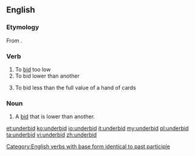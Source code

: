 ==English==

===Etymology===
From {{prefix|under|bid}}.

===Verb===
{{en-verb|underbids|underbidding|underbid}}

# To [[bid]] too low
# To bid lower than another
# {{bridge}} To bid less than the full value of a hand of cards

===Noun===
{{en-noun}}

# A [[bid]] that is lower than another.

[[Category:English verbs with base form identical to past participle]]

[[et:underbid]]
[[ko:underbid]]
[[io:underbid]]
[[it:underbid]]
[[my:underbid]]
[[pl:underbid]]
[[ta:underbid]]
[[vi:underbid]]
[[zh:underbid]]